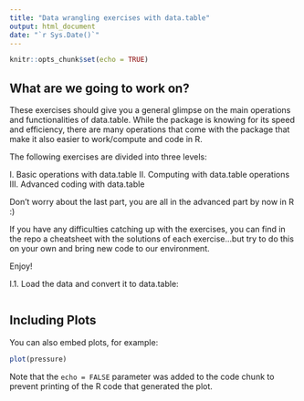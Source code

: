 ```yaml
---
title: "Data wrangling exercises with data.table"
output: html_document
date: "`r Sys.Date()`"
---
```


```r
knitr::opts_chunk$set(echo = TRUE)
```

## What are we going to work on?

These exercises should give you a general glimpse on the main operations and functionalities of data.table. While the package is knowing for its speed and efficiency, there are many operations that come with the package that make it also easier to work/compute and code in R.

The following exercises are divided into three levels:

I. Basic operations with data.table
II. Computing with data.table operations
III. Advanced coding with data.table

Don't worry about the last part, you are all in the advanced part by now in R :)

If you have any difficulties catching up with the exercises, you can find in the repo a cheatsheet with the solutions of each exercise...but try to do this on your own and bring new code to our environment.

Enjoy!

I.1. Load the data and convert it to data.table:
```r


```

## Including Plots

You can also embed plots, for example:

```r
plot(pressure)
```

Note that the `echo = FALSE` parameter was added to the code chunk to prevent printing of the R code that generated the plot.
